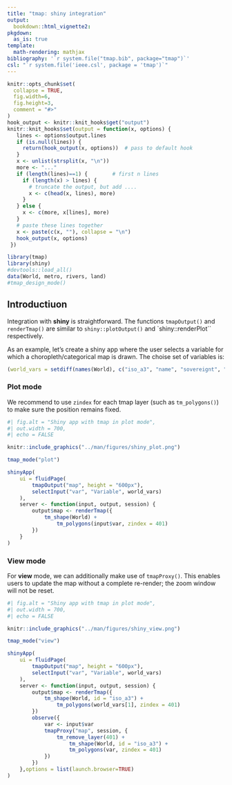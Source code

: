 ```yaml
---
title: "tmap: shiny integration"
output: 
  bookdown::html_vignette2:
pkgdown:
  as_is: true
template:
  math-rendering: mathjax
bibliography: '`r system.file("tmap.bib", package="tmap")`'
csl: "`r system.file('ieee.csl', package = 'tmap')`"
---
```


```r
knitr::opts_chunk$set(
  collapse = TRUE,
  fig.width=6, 
  fig.height=3,
  comment = "#>"
)
hook_output <- knitr::knit_hooks$get("output")
knitr::knit_hooks$set(output = function(x, options) {
   lines <- options$output.lines
   if (is.null(lines)) {
     return(hook_output(x, options))  # pass to default hook
   }
   x <- unlist(strsplit(x, "\n"))
   more <- "..."
   if (length(lines)==1) {        # first n lines
     if (length(x) > lines) {
       # truncate the output, but add ....
       x <- c(head(x, lines), more)
     }
   } else {
     x <- c(more, x[lines], more)
   }
   # paste these lines together
   x <- paste(c(x, ""), collapse = "\n")
   hook_output(x, options)
 })

```


```r
library(tmap)
library(shiny)
#devtools::load_all()
data(World, metro, rivers, land)
#tmap_design_mode()
```

## Introductiuon

Integration with **shiny** is straightforward. The functions `tmapOutput()` and `renderTmap()` are similar to `shiny::plotOutput()` and `shiny::renderPlot`` respectively.

As an example, let's create a shiny app where the user selects a variable for which a choropleth/categorical map is drawn. The choise set of variables is:


```r
(world_vars = setdiff(names(World), c("iso_a3", "name", "sovereignt", "geometry")))
```




### Plot mode

We recommend to use `zindex` for each tmap layer (such as `tm_polygons()`) to make sure the position remains fixed.

```r
#| fig.alt = "Shiny app with tmap in plot mode",
#| out.width = 700,
#| echo = FALSE

knitr::include_graphics("../man/figures/shiny_plot.png")
```


```r
tmap_mode("plot")

shinyApp(
	ui = fluidPage(
		tmapOutput("map", height = "600px"),
		selectInput("var", "Variable", world_vars)
	),
	server <- function(input, output, session) {
		output$map <- renderTmap({
			tm_shape(World) +
				tm_polygons(input$var, zindex = 401)
		})
	}
)
```



### View mode

For **view** mode, we can additionally make use of `tmapProxy()`. This enables users to update the map without a complete re-render; the zoom window will not be reset.

```r
#| fig.alt = "Shiny app with tmap in plot mode",
#| out.width = 700,
#| echo = FALSE

knitr::include_graphics("../man/figures/shiny_view.png")
```


```r
tmap_mode("view")

shinyApp(
	ui = fluidPage(
		tmapOutput("map", height = "600px"),
		selectInput("var", "Variable", world_vars)
	),
	server <- function(input, output, session) {
		output$map <- renderTmap({
			tm_shape(World, id = "iso_a3") +
				tm_polygons(world_vars[1], zindex = 401)
		})
		observe({
			var <- input$var
			tmapProxy("map", session, {
				tm_remove_layer(401) +
					tm_shape(World, id = "iso_a3") +
					tm_polygons(var, zindex = 401)
			})
		})
	},options = list(launch.browser=TRUE)
)
```
